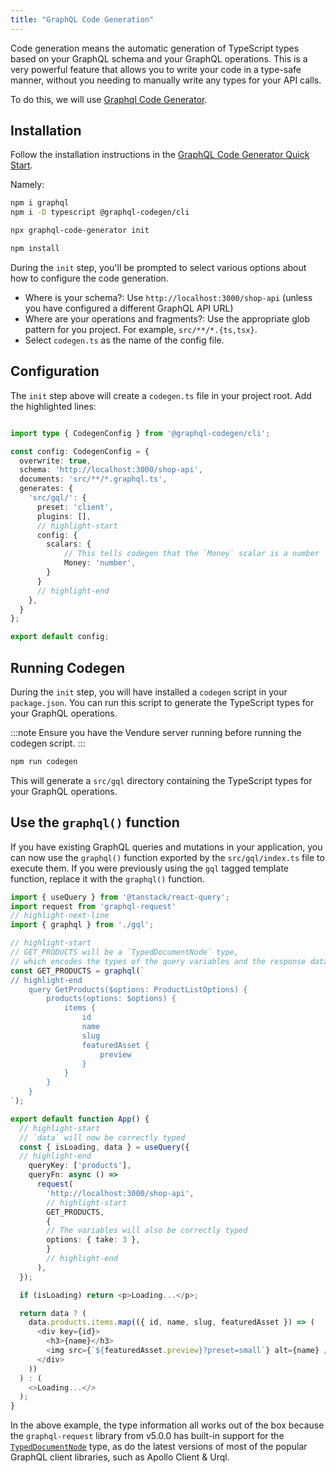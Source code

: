 ```yaml
---
title: "GraphQL Code Generation"
---
```


Code generation means the automatic generation of TypeScript types based on your GraphQL schema and your GraphQL operations.
This is a very powerful feature that allows you to write your code in a type-safe manner, without you needing to manually
write any types for your API calls.

To do this, we will use [Graphql Code Generator](https://the-guild.dev/graphql/codegen).

## Installation

Follow the installation instructions in the [GraphQL Code Generator Quick Start](https://the-guild.dev/graphql/codegen/docs/getting-started/installation).

Namely:

```bash
npm i graphql
npm i -D typescript @graphql-codegen/cli

npx graphql-code-generator init

npm install
```

During the `init` step, you'll be prompted to select various options about how to configure the code generation.

- Where is your schema?: Use `http://localhost:3000/shop-api` (unless you have configured a different GraphQL API URL)
- Where are your operations and fragments?: Use the appropriate glob pattern for you project. For example, `src/**/*.{ts,tsx}`.
- Select `codegen.ts` as the name of the config file.

## Configuration

The `init` step above will create a `codegen.ts` file in your project root. Add the highlighted lines:

```ts title="codegen.ts"

import type { CodegenConfig } from '@graphql-codegen/cli';

const config: CodegenConfig = {
  overwrite: true,
  schema: 'http://localhost:3000/shop-api',
  documents: 'src/**/*.graphql.ts',
  generates: {
    'src/gql/': {
      preset: 'client',
      plugins: [],
      // highlight-start
      config: {
        scalars: {
            // This tells codegen that the `Money` scalar is a number
            Money: 'number',
        }
      }
      // highlight-end
    },
  }
};

export default config;
```

## Running Codegen

During the `init` step, you will have installed a `codegen` script in your `package.json`. You can run this script to
generate the TypeScript types for your GraphQL operations.

:::note
Ensure you have the Vendure server running before running the codegen script.
:::

```bash
npm run codegen
```

This will generate a `src/gql` directory containing the TypeScript types for your GraphQL operations.

## Use the `graphql()` function

If you have existing GraphQL queries and mutations in your application, you can now use the `graphql()` function
exported by the `src/gql/index.ts` file to execute them. If you were previously using the `gql` tagged template function,
replace it with the `graphql()` function.

```ts title="src/App.tsx"
import { useQuery } from '@tanstack/react-query';
import request from 'graphql-request'
// highlight-next-line
import { graphql } from './gql';

// highlight-start
// GET_PRODUCTS will be a `TypedDocumentNode` type,
// which encodes the types of the query variables and the response data.
const GET_PRODUCTS = graphql(`
// highlight-end
    query GetProducts($options: ProductListOptions) {
        products(options: $options) {
            items {
                id
                name
                slug
                featuredAsset {
                    preview
                }
            }
        }
    }
`);

export default function App() {
  // highlight-start
  // `data` will now be correctly typed
  const { isLoading, data } = useQuery({
  // highlight-end
    queryKey: ['products'],
    queryFn: async () =>
      request(
        'http://localhost:3000/shop-api',
        // highlight-start
        GET_PRODUCTS,
        {
        // The variables will also be correctly typed
        options: { take: 3 },
        }
        // highlight-end
      ),
  });

  if (isLoading) return <p>Loading...</p>;

  return data ? (
    data.products.items.map(({ id, name, slug, featuredAsset }) => (
      <div key={id}>
        <h3>{name}</h3>
        <img src={`${featuredAsset.preview}?preset=small`} alt={name} />
      </div>
    ))
  ) : (
    <>Loading...</>
  );
}
```

In the above example, the type information all works out of the box because the `graphql-request` library from v5.0.0
has built-in support for the [`TypedDocumentNode`](https://github.com/dotansimha/graphql-typed-document-node) type,
as do the latest versions of most of the popular GraphQL client libraries, such as Apollo Client & Urql.
